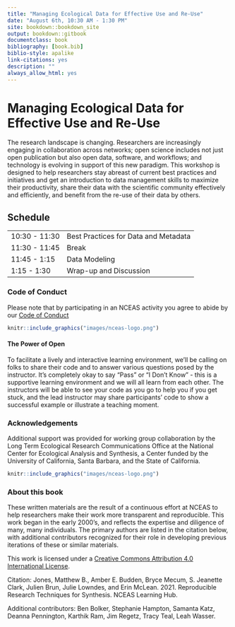 ```yaml
---
title: "Managing Ecological Data for Effective Use and Re-Use"
date: "August 6th, 10:30 AM - 1:30 PM"
site: bookdown::bookdown_site
output: bookdown::gitbook
documentclass: book
bibliography: [book.bib]
biblio-style: apalike
link-citations: yes
description: ""
always_allow_html: yes
---
```


# Managing Ecological Data for Effective Use and Re-Use {-}

The research landscape is changing. Researchers are increasingly engaging in collaboration across networks; open science includes not just open publication but also open data, software, and workflows; and technology is evolving in support of this new paradigm. This workshop is designed to help researchers stay abreast of current best practices and initiatives and get an introduction to data management skills to maximize their productivity, share their data with the scientific community effectively and efficiently, and benefit from the re-use of their data by others.

## Schedule

|               |                                      |
|---------------|--------------------------------------|
| 10:30 - 11:30 | Best Practices for Data and Metadata |
| 11:30 - 11:45 | Break                                |
| 11:45 - 1:15  | Data Modeling                        |
| 1:15 - 1:30   | Wrap-up and Discussion               |

### Code of Conduct

Please note that by participating in an NCEAS activity you agree to abide by our [Code of Conduct](https://live-ncea-ucsb-edu-v01.pantheonsite.io/sites/default/files/2020-02/NCEAS_Code-of-Conduct_2019.pdf)

```r
knitr::include_graphics("images/nceas-logo.png")
```

#### The Power of Open

To facilitate a lively and interactive learning environment, we'll be calling on folks to share their code and to answer various questions posed by the instructor. It's completely okay to say "Pass" or "I Don't Know" - this is a supportive learning environment and we will all learn from each other. The instructors will be able to see your code as you go to help you if you get stuck, and the lead instructor may share participants' code to show a successful example or illustrate a teaching moment.

### Acknowledgements

Additional support was provided for working group collaboration by the Long Term Ecological Research Communications Office at the National Center for Ecological Analysis and Synthesis, a Center funded by the University of California, Santa Barbara, and the State of California.

```r
knitr::include_graphics("images/nceas-logo.png")
```

### About this book

These written materials are the result of a continuous effort at NCEAS to help researchers make their work more transparent and reproducible. This work began in the early 2000's, and reflects the expertise and diligence of many, many individuals. The primary authors are listed in the citation below, with additional contributors recognized for their role in developing previous iterations of these or similar materials.

This work is licensed under a [Creative Commons Attribution 4.0 International License](http://creativecommons.org/licenses/by/4.0/).

Citation: Jones, Matthew B., Amber E. Budden, Bryce Mecum, S. Jeanette Clark, Julien Brun, Julie Lowndes, and Erin McLean. 2021. Reproducible Research Techniques for Synthesis. NCEAS Learning Hub.

Additional contributors: Ben Bolker, Stephanie Hampton, Samanta Katz, Deanna Pennington, Karthik Ram, Jim Regetz, Tracy Teal, Leah Wasser.
